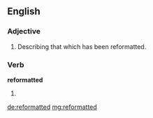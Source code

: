 ==English==

===Adjective===
{{en-adj}}

# Describing that which has been reformatted.

===Verb===
'''reformatted'''

# {{past of|reformat}}

[[de:reformatted]]
[[mg:reformatted]]